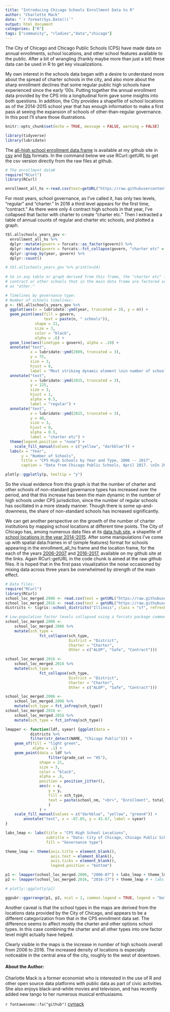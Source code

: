 ```yaml
---
title: "Introducing Chicago Schools Enrollment Data to R"
author: "Charlotte Mack"
date: "`r format(Sys.Date())`"
output: html_document
categories: ["R"]
tags: ["community", "rladies","data","chicago"]
---
```


The City of Chicago and Chicago Public Schools (CPS) have made data on annual enrollments, school locations, and other school features available to the public. After a bit of wrangling (frankly maybe more than just a bit) these data can be used in R to get key visualizations.

My own interest in the schools data began with a desire to understand more about the spread of charter schools in the city, and also more about the sharp enrollment declines that some regular public high schools have experienced since the early '00s. Putting together the annual enrollment data provided by the CPS into a longitudinal form gave some insights into both questions. In addition, the City provides a shapefile of school locations as of the 2014-2015 school year that has enough information to make a first pass at seeing the expansion of schools of other-than-regular governance. In this post I'll share those illustrations.

```r
knitr::opts_chunk$set(echo = TRUE, message = FALSE, warning = FALSE)
```

```r
library(tidyverse)
library(lubridate)
```
The [all-high school enrollment data.frame](https://github.com/cymack/CPSenrollment) is available at my github site in [csv](https://github.com/cymack/CPSenrollment/blob/master/enrollment_all_hs.csv) and [Rds](https://github.com/cymack/CPSenrollment/blob/master/enrollment_all_hs.Rds) formats. In the command below we use RCurl::getURL to get the csv version directly from the raw files at github.

```r
# The enrollment data#
require("RCurl")
library(RCurl)

enrollment_all_hs <-read.csv(text=getURL("https://raw.githubusercontent.com/cymack/CPSenrollment/master/enrollment_all_hs.csv")) 
```

For most years, school governance, as I've called it, has only two levels, "regular" and "charter." In 2016 a third level appears for the first time, "contract." As there were only 4 contract high schools in that year, I've collapsed that factor with charter to create "charter etc." Then I extracted a table of annual counts of regular and charter etc schools, and plotted a graph.

```r
tbl.allschools_years_gov <- 
  enrollment_all_hs %>% 
  dplyr::mutate(govern = forcats::as_factor(govern)) %>% 
  dplyr::mutate(govern = forcats::fct_collapse(govern, "charter etc" = c("charter", "other"))) %>%
  dplyr::group_by(year, govern) %>% 
  dplyr::count()

# tbl.allschools_years_gov %>% print(n=24)
    
# So in any table or graph derived from this frame, the "charter etc" factor includes
# contract or other schools that in the main data frame are factored separately
# as "other."

```

```r
# Timelines by governance type:
# Number of schools timelines:
p <- tbl.allschools_years_gov %>% 
  ggplot(aes(x = lubridate::ymd(year, truncated = 3), y = n)) + 
  geom_point(aes(fill = govern,
                 text = paste(n, " schools")), 
             shape = 21, 
             size = 3,
             color = "black",
             alpha = .6) +
  geom_line(aes(linetype = govern), alpha = .10) +
  annotate("text", 
           x = lubridate::ymd(2009, truncated = 3), 
           y = 75, 
           size = 3, 
           hjust = 8, 
           label = "Most striking dynamic element \nin number of schools \nis the growth of charters.") +
  annotate("text",
           x = lubridate::ymd(2015, truncated = 3),
           y = 125,
           size = 3,
           hjust = 1,
           alpha = 0.5,
           label = "regular") +
  annotate("text",
           x = lubridate::ymd(2015, truncated = 3),
           y = 40,
           size = 3,
           hjust = 0,
           alpha = 0.5,
           label = "charter etc") +
  theme(legend.position = "none") +
    scale_fill_manual(values = c("yellow", "darkblue")) +
  labs(x = "Year",
       y = "Number of Schools",
       title = "CPS High Schools by Year and Type, 2006 -- 2017",
       caption = "Data from Chicago Public Schools, April 2017. \nIn 2017, contract schools are included among charters. \n(http://www.cps.edu/SchoolData/Pages/SchoolData.aspx#collapseThree)")

plotly::ggplotly(p, tooltip = "y")
```

So the visual evidence from this graph is that the number of charter and other schools of non-standard governance types has increased over the period, and that this increase has been the main dynamic in the number of high schools under CPS jurisdiction, since the number of regular schools has oscillated in a more steady manner. Though there is some up-and-downness, the share of non-standard schools has increased significantly.

We can get another perspective on the growth of the number of charter institutions by mapping school locations at different time points. The City of Chicago has, among numerous data files at its [data hub site](https://data.cityofchicago.org/), a shapefile of [school locations in the year 2014-2015](https://data.cityofchicago.org/Education/Chicago-Public-Schools-School-Locations-SY1415/3fhj-xtn5). After some manipulations I've come up with spatial data.frames in sf (simple features) format for schools appearing in the enrollment_all_hs frame and the location frame, for the each of the years [2006-2007](https://github.com/cymack/CPSenrollment/blob/master/school_loc_merged.2006.Rds) and [2016-2017](https://github.com/cymack/CPSenrollment/blob/master/school_loc_merged.2016.Rds), available on my github site at the links. Again RCurl::getURL in the code chunk is aimed at the raw github files. It is hoped that in the first pass visualization the noise occasioned by mixing data across three years be overwhelmed by strength of the main effect.

```r
# Data files:
require("RCurl")
library(RCurl)
school_loc_merged.2006 <- read.csv(text = getURL("https://raw.githubusercontent.com/cymack/CPSenrollment/master/school_loc_merged.2006.csv"))
school_loc_merged.2016 <- read.csv(text = getURL("https://raw.githubusercontent.com/cymack/CPSenrollment/master/school_loc_merged.2016.csv"))
districts <- tigris::school_districts("Illinois", class = "sf", refresh = TRUE)
```

```r
# Low-population factor levels collapsed using a forcats package command:
school_loc_merged.2006 <- 
    school_loc_merged.2006 %>% 
    mutate(sch_type = 
               fct_collapse(sch_type, 
                            District = "District", 
                            Charter = "Charter", 
                            Other = c("ALOP", "Safe", "Contract")))

school_loc_merged.2016 <- 
    school_loc_merged.2016 %>% 
    mutate(sch_type = 
               fct_collapse(sch_type, 
                            District = "District", 
                            Charter = "Charter", 
                            Other = c("ALOP", "Safe", "Contract")))

school_loc_merged.2006 <- 
    school_loc_merged.2006 %>% 
    mutate(sch_type = fct_infreq(sch_type))
school_loc_merged.2016 <- 
    school_loc_merged.2016 %>% 
    mutate(sch_type = fct_infreq(sch_type))

```

```r
lmapper <- function(ldf, syear) {ggplot(data = 
           districts %>% 
           filter(str_detect(NAME, "Chicago Public"))) +
    geom_sf(fill = "light green", 
            alpha = .1) + 
    geom_point(data = ldf %>% 
                   filter(grade_cat == "HS"), 
               shape = 21, 
               size = 3,
               color = "black",
               alpha = .6,
               position = position_jitter(),
               aes(x = x, 
                   y = y, 
                   fill = sch_type, 
                   text = paste(school_nm, "<br>", "Enrollment", total_hs)
                   )
               ) + 
    scale_fill_manual(values = c("darkblue", "yellow", "green4")) +
        annotate("text", x = -87.85, y = 41.67, label = syear)
}

labs_lmap <- labs(title = "CPS High School Locations", 
                  subtitle = "Data: City of Chicago, Chicago Public Schools, \n\tand U.S. Census Bureau", 
                  fill = "Governance type")

theme_lmap <- theme(axis.title = element_blank(), 
                    axis.text = element_blank(), 
                    axis.ticks = element_blank(), 
                    legend.position = "bottom")


```


```r
p1 <- lmapper(school_loc_merged.2006, "2006-07") + labs_lmap + theme_lmap
p2 <- lmapper(school_loc_merged.2016, "2016-17") + theme_lmap # + labs_lmap

# plotly::ggplotly(p1)

ggpubr::ggarrange(p1, p2, ncol = 2, common.legend = TRUE, legend = "bottom")
```

Another caveat is that the school types in the maps are derived from the locations data provided by the City of Chicago, and appears to be a different categorization from that in the CPS enrollment data set. The difference seems to affect mostly the charter and other options school types. In this case combining the charter and all other types into one factor level might actually have helped. 

Clearly visible in the maps is the increase in number of high schools overall from 2006 to 2016. The increased density of locations is especially noticeable in the central area of the city, roughly to the west of downtown.


#### About the Author:
Charlotte Mack is a former economist who is interested in the use of R and other open source data platforms with public data as part of civic activities. She also enjoys black-and-white movies and television, and has recently added new tango to her numerous musical enthusiasms.  
  
`r fontawesome::fa("github")` [cymack](https://github.com/cymack)